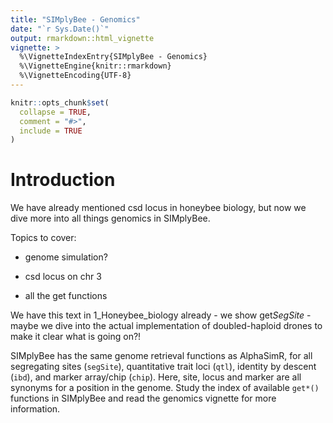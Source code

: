 ```yaml
---
title: "SIMplyBee - Genomics"
date: "`r Sys.Date()`"
output: rmarkdown::html_vignette
vignette: >
  %\VignetteIndexEntry{SIMplyBee - Genomics}
  %\VignetteEngine{knitr::rmarkdown}
  %\VignetteEncoding{UTF-8}
---
```


```r
knitr::opts_chunk$set(
  collapse = TRUE,
  comment = "#>",
  include = TRUE
)
```

# Introduction

We have already mentioned csd locus in honeybee biology, but now we dive more into all things genomics in SIMplyBee.

Topics to cover:

* genome simulation?

* csd locus on chr 3

* all the get functions

We have this text in 1_Honeybee_biology already - we show get*SegSite* - maybe we dive into the actual implementation of doubled-haploid drones to make it clear what is going on?!

SIMplyBee has the same genome retrieval functions as AlphaSimR, for all
segregating sites (`segSite`), quantitative trait loci (`qtl`), identity by 
descent (`ibd`), and marker array/chip (`chip`). Here, site, locus and marker
are all synonyms for a position in the genome. Study the index of
available `get*()` functions in SIMplyBee and read the genomics vignette for more information.



